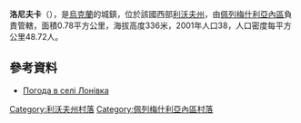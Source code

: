 {{coord|49|42|38|N|24|43|13|E|scale:100000|display=title}}

'''洛尼夫卡'''（{{lang-uk|Лонівка}}），是[[烏克蘭|烏克蘭]]的城鎮，位於該國西部[[利沃夫州|利沃夫州]]，由[[佩列梅什利亞內區|佩列梅什利亞內區]]負責管轄，面積0.78平方公里，海拔高度336米，2001年人口38，人口密度每平方公里48.72人。

==參考資料==
* [http://weather.in.ua/ua/l'vovskaja/13828 Погода в селі Лонівка] {{Wayback|url=http://weather.in.ua/ua/l%27vovskaja/13828 |date=20160305104642 }}

[[Category:利沃夫州村落|Category:利沃夫州村落]]
[[Category:佩列梅什利亞內區村落|Category:佩列梅什利亞內區村落]]


{{Lviv-geo-stub}}